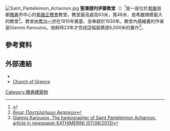 [[File:Saint_Panteleimon_Acharnon.jpg|thumb]]
'''聖潘捷列伊蒙教堂'''（{{lang-el|Άγιος Παντελεήμων Αχαρνών}}）<ref>{{Cite web |url=http://67gym-athin.att.sch.gr/autosch/iware/files/tiap01072013.pdf |title=Thanati Fotini, ''Saint Panteleimon church historical notes and photos'',  Assignment for the course "Local History", 3rd grade, 67th High school of Athens, 2012 |access-date=2018-04-25 |archive-url=https://web.archive.org/web/20140801201522/http://67gym-athin.att.sch.gr/autosch/iware/files/tiap01072013.pdf |archive-date=2014-08-01}}</ref>是一座位於[[希臘|希臘]]首都[[雅典|雅典]]市中心的[[希臘正教會|希臘正教會]]教堂。教堂最高處高63米，寬48米，是希臘規模最大的教堂<ref>[http://www.agiospanteleimon.eu/ Άγιος Παντελεήμων Αχαρνών]</ref>。教堂由[[喬治一世_(希臘)|喬治一世]]在1910年奠基，並奉獻於1930年。教堂內牆繪畫的作者是Giannis Karouzos。他耗時23年才完成這幅面積達6,000米的畫作<ref>[http://www.kathimerini.gr/495255/article/politismos/arxeio-politismoy/giannhs-karoysos-o-agiografos-toy-agioy-pantelehmonos-axarnwn Giannis Karousos, The hagiographer of Saint Panteleimon  Acharnon, article in newspaper KATHIMERINI (07/08/2013)]</ref>。
==參考資料==
<references/>
== 外部連結 ==
* {{Official website|http://www.agiospanteleimon.eu/|Church of Saint Panteleimon Acharnon official website}}
* [http://www.ecclesia.gr/english/EnIndex.html Church of Greece]
[[Category:雅典建築物|Category:雅典建築物]]